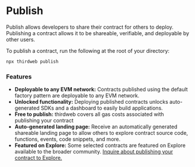 # Publish

Publish allows developers to share their contract for others to deploy. Publishing a contract allows it to be shareable, verifiable, and deployable by other users.

To publish a contract, run the following at the root of your directory:

```bash
npx thirdweb publish
```

### Features

- **Deployable to any EVM network:** Contracts published using the default factory pattern are deployable to any EVM network.
- **Unlocked functionality:** Deploying published contracts unlocks auto-generated SDKs and a dashboard to easily build applications.
- **Free to publish:** thirdweb covers all gas costs associated with publishing your contract
- **Auto-generated landing page:** Receive an automatically generated shareable landing page to allow others to explore contract source code, functions, events, code snippets, and more.
- **Featured on Explore:** Some selected contracts are featured on Explore available to the broader community. [Inquire about publishing your contract to Explore.](https://thirdweb.com/contact-us)
